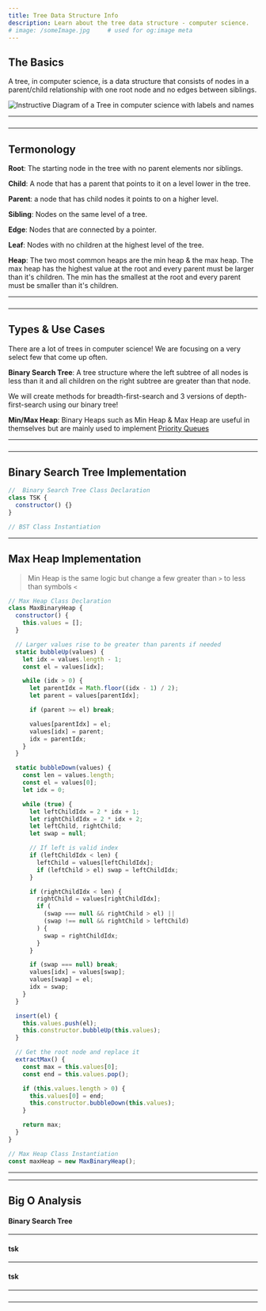```yaml
---
title: Tree Data Structure Info
description: Learn about the tree data structure - computer science.
# image: /someImage.jpg     # used for og:image meta
---
```


## The Basics

A tree, in computer science, is a data structure that consists of nodes in a parent/child relationship with one root node and no edges between siblings.

![Instructive Diagram of a Tree in computer science with labels and names](/tree.jpg)

---

###

---

## Termonology

**Root**: The starting node in the tree with no parent elements nor siblings.

**Child**: A node that has a parent that points to it on a level lower in the tree.

**Parent**: a node that has child nodes it points to on a higher level.

**Sibling**: Nodes on the same level of a tree.

**Edge**: Nodes that are connected by a pointer.

**Leaf**: Nodes with no children at the highest level of the tree.

**Heap**: The two most common heaps are the min heap & the max heap. The max heap has the highest value at the root and every parent must be larger than it's children. The min has the smallest at the root and every parent must be smaller than it's children.

<!-- **Trie**: -->

---

###

---

## Types & Use Cases

There are a lot of trees in computer science! We are focusing on a very select few that come up often.

**Binary Search Tree**: A tree structure where the left subtree of all nodes is less than it and all children on the right subtree are greater than that node.

We will create methods for breadth-first-search and 3 versions of depth-first-search using our binary tree!

**Min/Max Heap**: Binary Heaps such as Min Heap & Max Heap are useful in themselves but are mainly used to implement [Priority Queues](/data-structures/stacks-and-queues#priority-queue-implementation)

---

###

---

## Binary Search Tree Implementation

```js title=scripts/binary-search-tree lineNumbers=true
//  Binary Search Tree Class Declaration
class TSK {
  constructor() {}
}

// BST Class Instantiation
```

---

## Max Heap Implementation

> Min Heap is the same logic but change a few greater than `>` to less than symbols `<`

```js title=scripts/max-heap lineNumbers=true
// Max Heap Class Declaration
class MaxBinaryHeap {
  constructor() {
    this.values = [];
  }

  // Larger values rise to be greater than parents if needed
  static bubbleUp(values) {
    let idx = values.length - 1;
    const el = values[idx];

    while (idx > 0) {
      let parentIdx = Math.floor((idx - 1) / 2);
      let parent = values[parentIdx];

      if (parent >= el) break;

      values[parentIdx] = el;
      values[idx] = parent;
      idx = parentIdx;
    }
  }

  static bubbleDown(values) {
    const len = values.length;
    const el = values[0];
    let idx = 0;

    while (true) {
      let leftChildIdx = 2 * idx + 1;
      let rightChildIdx = 2 * idx + 2;
      let leftChild, rightChild;
      let swap = null;

      // If left is valid index
      if (leftChildIdx < len) {
        leftChild = values[leftChildIdx];
        if (leftChild > el) swap = leftChildIdx;
      }

      if (rightChildIdx < len) {
        rightChild = values[rightChildIdx];
        if (
          (swap === null && rightChild > el) ||
          (swap !== null && rightChild > leftChild)
        ) {
          swap = rightChildIdx;
        }
      }

      if (swap === null) break;
      values[idx] = values[swap];
      values[swap] = el;
      idx = swap;
    }
  }

  insert(el) {
    this.values.push(el);
    this.constructor.bubbleUp(this.values);
  }

  // Get the root node and replace it
  extractMax() {
    const max = this.values[0];
    const end = this.values.pop();

    if (this.values.length > 0) {
      this.values[0] = end;
      this.constructor.bubbleDown(this.values);
    }

    return max;
  }
}

// Max Heap Class Instantiation
const maxHeap = new MaxBinaryHeap();
```

---

---

## Big O Analysis

#### Binary Search Tree

<!-- **Best**: O(n^2)

**Avg**: O(n^2)

**Worst**: O(n^2)

**Space**: O(1) -->

---

#### tsk

<!-- **Best**: O(n)

**Avg**: O(n^2)

**Worst**: O(n^2)

**Space**: O(1) -->

---

#### tsk

<!-- **Best**: O(n log n)

**Avg**: O(n log n)

**Worst**: O(n log n)

**Space**: O(n) -->

---

###

---

<!-- #### Advantages

- 

#### Drawbacks

- 

---

###

--- -->

<!-- ## Advanced Tree Questions -->
